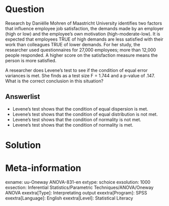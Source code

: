 Question
========
  
Research by Daniëlle Mohren of Maastricht University identifies two factors that influence employee job satisfaction, the demands made by an employer (high or low) and the employee's own motivation (high-moderate-low). It is expected that employees TRUE of high demands are less satisfied with their work than colleagues TRUE of lower demands. For her study, the researcher used questionnaires for 27,000 employees; more than 12,000 people responded. A higher score on the satisfaction measure means the person is more satisfied.

A researcher does Levene's test to see if the condition of equal error variances is met. She finds as a test size F = 1.744 and a p-value of .147. What is the correct conclusion in this situation?

  
Answerlist
----------
* Levene's test shows that the condition of equal dispersion is met.
* Levene's test shows that the condition of equal distribution is not met.
* Levene's test shows that the condition of normality is not met.
* Levene's test shows that the condition of normality is met.


Solution
========

Meta-information
================
exname: uu-Oneway ANOVA-831-en
extype: schoice
exsolution: 1000
exsection: Inferential Statistics/Parametric Techniques/ANOVA/Oneway ANOVA
exextra[Type]: Interpretating output
exextra[Program]: SPSS
exextra[Language]: English
exextra[Level]: Statistical Literacy
